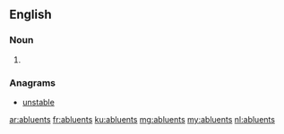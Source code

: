 ==English==

===Noun===
{{head|en|plural}}

# {{plural of|abluent|lang=en|nocat=1}}

===Anagrams===
* [[unstable#English|unstable]]

[[ar:abluents]]
[[fr:abluents]]
[[ku:abluents]]
[[mg:abluents]]
[[my:abluents]]
[[nl:abluents]]